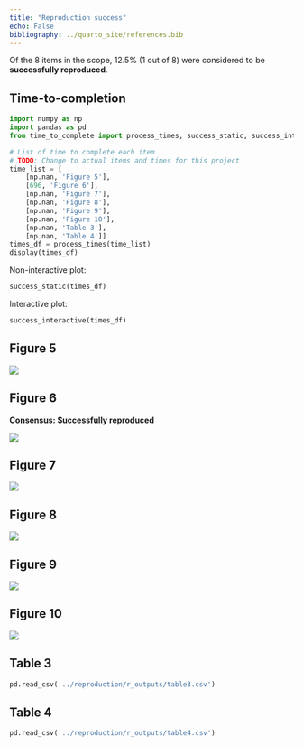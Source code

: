 ```yaml
---
title: "Reproduction success"
echo: False
bibliography: ../quarto_site/references.bib
---
```


Of the 8 items in the scope, 12.5% (1 out of 8) were considered to be **successfully reproduced**.

## Time-to-completion

```python
import numpy as np
import pandas as pd
from time_to_complete import process_times, success_static, success_interactive

# List of time to complete each item
# TODO: Change to actual items and times for this project
time_list = [
    [np.nan, 'Figure 5'],
    [696, 'Figure 6'],
    [np.nan, 'Figure 7'],
    [np.nan, 'Figure 8'],
    [np.nan, 'Figure 9'],
    [np.nan, 'Figure 10'],
    [np.nan, 'Table 3'],
    [np.nan, 'Table 4']]
times_df = process_times(time_list)
display(times_df)
```

Non-interactive plot:

```python
success_static(times_df)
```

Interactive plot:

```python
success_interactive(times_df)
```

## Figure 5

<!--TODO: Add consensus
**Consensus: Not reproduced / Successfully reproduced**-->

![](../reproduction/r_outputs/figure5.png)

## Figure 6

**Consensus: Successfully reproduced**

![](../reproduction/r_outputs/figure6.png)

## Figure 7

<!--TODO: Add consensus
**Consensus: Not reproduced / Successfully reproduced**-->

![](../reproduction/r_outputs/figure7.png)

## Figure 8

<!--TODO: Add consensus
**Consensus: Not reproduced / Successfully reproduced**-->

![](../reproduction/r_outputs/figure8.png)

## Figure 9

<!--TODO: Add consensus
**Consensus: Not reproduced / Successfully reproduced**-->

![](../reproduction/r_outputs/figure9.png)

## Figure 10

<!--TODO: Add consensus
**Consensus: Not reproduced / Successfully reproduced**-->

![](../reproduction/r_outputs/figure10.png)

## Table 3

<!--TODO: Add consensus
**Consensus: Not reproduced / Successfully reproduced**-->

```python
pd.read_csv('../reproduction/r_outputs/table3.csv')
```

## Table 4

<!--TODO: Add consensus
**Consensus: Not reproduced / Successfully reproduced**-->

```python
pd.read_csv('../reproduction/r_outputs/table4.csv')
```